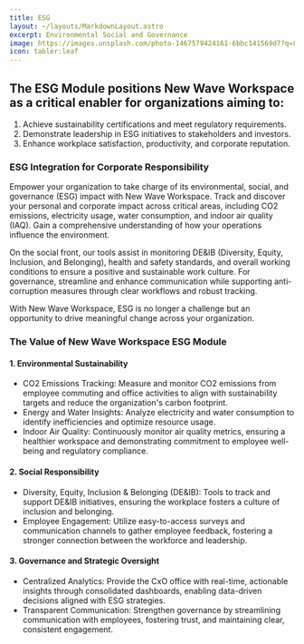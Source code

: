 ```yaml
---
title: ESG
layout: ~/layouts/MarkdownLayout.astro
excerpt: Environmental Social and Governance
image: https://images.unsplash.com/photo-1467579424161-6bbc141569d7?q=80&w=3540&auto=format&fit=crop&ixlib=rb-4.0.3&ixid=M3wxMjA3fDB8MHxwaG90by1wYWdlfHx8fGVufDB8fHx8fA%3D%3D
icon: tabler:leaf
---
```


## The ESG Module positions New Wave Workspace as a critical enabler for organizations aiming to:

1.	Achieve sustainability certifications and meet regulatory requirements.
2.	Demonstrate leadership in ESG initiatives to stakeholders and investors.
3.	Enhance workplace satisfaction, productivity, and corporate reputation.

### ESG Integration for Corporate Responsibility

Empower your organization to take charge of its environmental, social, and governance (ESG) impact with New Wave Workspace. Track and discover your personal and corporate impact across critical areas, including CO2 emissions, electricity usage, water consumption, and indoor air quality (IAQ). Gain a comprehensive understanding of how your operations influence the environment.

On the social front, our tools assist in monitoring DE&IB (Diversity, Equity, Inclusion, and Belonging), health and safety standards, and overall working conditions to ensure a positive and sustainable work culture. For governance, streamline and enhance communication while supporting anti-corruption measures through clear workflows and robust tracking.

With New Wave Workspace, ESG is no longer a challenge but an opportunity to drive meaningful change across your organization.
 
### The Value of New Wave Workspace ESG Module

#### 1.	Environmental Sustainability

- CO2  Emissions Tracking: Measure and monitor CO2 emissions from employee commuting and office activities to align with sustainability targets and reduce the organization's carbon footprint.
- Energy and Water Insights: Analyze electricity and water consumption to identify inefficiencies and optimize resource usage.
- Indoor Air Quality: Continuously monitor air quality metrics, ensuring a healthier workspace and demonstrating commitment to employee well-being and regulatory compliance.

#### 2.	Social Responsibility

- Diversity, Equity, Inclusion & Belonging (DE&IB): Tools to track and support DE&IB initiatives, ensuring the workplace fosters a culture of inclusion and belonging.
- Employee Engagement: Utilize easy-to-access surveys and communication channels to gather employee feedback, fostering a stronger connection between the workforce and leadership.

#### 3.	Governance and Strategic Oversight

- Centralized Analytics: Provide the CxO office with real-time, actionable insights through consolidated dashboards, enabling data-driven decisions aligned with ESG strategies.
- Transparent Communication: Strengthen governance by streamlining communication with employees, fostering trust, and maintaining clear, consistent engagement.
